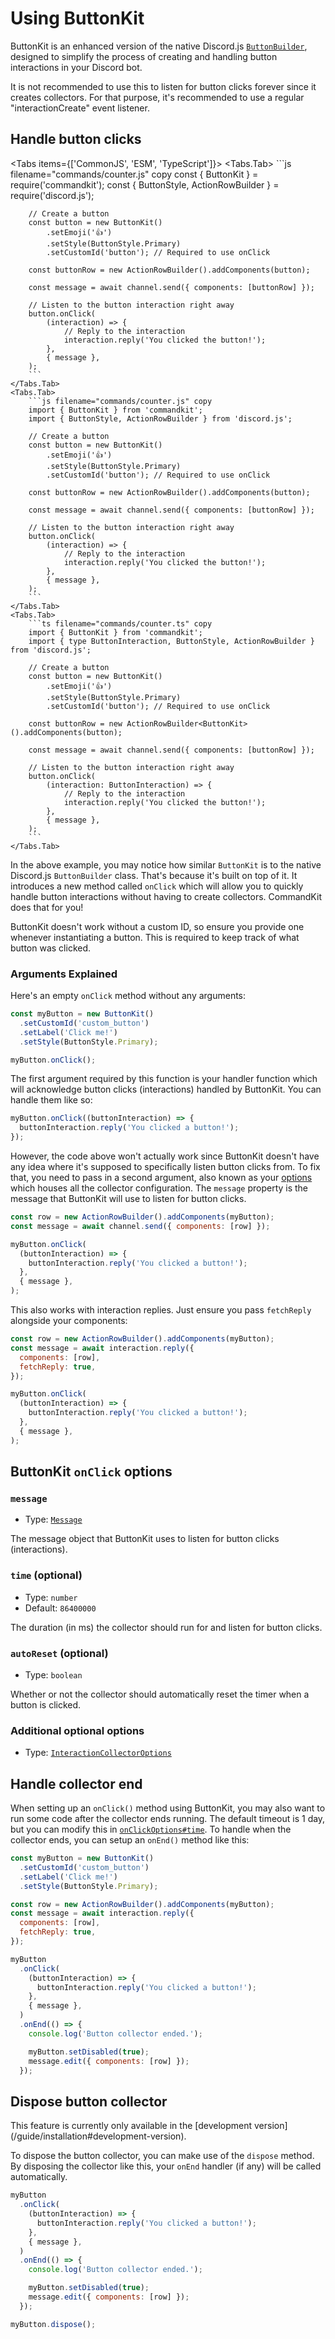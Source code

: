 
# Using ButtonKit

ButtonKit is an enhanced version of the native Discord.js [`ButtonBuilder`](https://old.discordjs.dev/#/docs/discord.js/main/class/ButtonBuilder), designed to simplify the process of creating and handling button interactions in your Discord bot.

It is not recommended to use this to listen for button clicks forever since it creates collectors. For that purpose, it's recommended to use a regular "interactionCreate" event listener.

## Handle button clicks

<Tabs items={['CommonJS', 'ESM', 'TypeScript']}>
    <Tabs.Tab>
        ```js filename="commands/counter.js" copy
        const { ButtonKit } = require('commandkit');
        const { ButtonStyle, ActionRowBuilder } = require('discord.js');

        // Create a button
        const button = new ButtonKit()
            .setEmoji('👍')
            .setStyle(ButtonStyle.Primary)
            .setCustomId('button'); // Required to use onClick

        const buttonRow = new ActionRowBuilder().addComponents(button);

        const message = await channel.send({ components: [buttonRow] });

        // Listen to the button interaction right away
        button.onClick(
            (interaction) => {
                // Reply to the interaction
                interaction.reply('You clicked the button!');
            },
            { message },
        );
        ```
    </Tabs.Tab>
    <Tabs.Tab>
        ```js filename="commands/counter.js" copy
        import { ButtonKit } from 'commandkit';
        import { ButtonStyle, ActionRowBuilder } from 'discord.js';

        // Create a button
        const button = new ButtonKit()
            .setEmoji('👍')
            .setStyle(ButtonStyle.Primary)
            .setCustomId('button'); // Required to use onClick

        const buttonRow = new ActionRowBuilder().addComponents(button);

        const message = await channel.send({ components: [buttonRow] });

        // Listen to the button interaction right away
        button.onClick(
            (interaction) => {
                // Reply to the interaction
                interaction.reply('You clicked the button!');
            },
            { message },
        );
        ```
    </Tabs.Tab>
    <Tabs.Tab>
        ```ts filename="commands/counter.ts" copy
        import { ButtonKit } from 'commandkit';
        import { type ButtonInteraction, ButtonStyle, ActionRowBuilder } from 'discord.js';

        // Create a button
        const button = new ButtonKit()
            .setEmoji('👍')
            .setStyle(ButtonStyle.Primary)
            .setCustomId('button'); // Required to use onClick

        const buttonRow = new ActionRowBuilder<ButtonKit>().addComponents(button);

        const message = await channel.send({ components: [buttonRow] });

        // Listen to the button interaction right away
        button.onClick(
            (interaction: ButtonInteraction) => {
                // Reply to the interaction
                interaction.reply('You clicked the button!');
            },
            { message },
        );
        ```
    </Tabs.Tab>

</Tabs>

In the above example, you may notice how similar `ButtonKit` is to the native Discord.js `ButtonBuilder` class. That's because it's built on top of it. It introduces a new method called `onClick` which will allow you to quickly handle button interactions without having to create collectors. CommandKit does that for you!

<Callout type="warning">
  ButtonKit doesn't work without a custom ID, so ensure you provide one whenever
  instantiating a button. This is required to keep track of what button was
  clicked.
</Callout>

### Arguments Explained

Here's an empty `onClick` method without any arguments:

```js copy
const myButton = new ButtonKit()
  .setCustomId('custom_button')
  .setLabel('Click me!')
  .setStyle(ButtonStyle.Primary);

myButton.onClick();
```

The first argument required by this function is your handler function which will acknowledge button clicks (interactions) handled by ButtonKit. You can handle them like so:

```js copy
myButton.onClick((buttonInteraction) => {
  buttonInteraction.reply('You clicked a button!');
});
```

However, the code above won't actually work since ButtonKit doesn't have any idea where it's supposed to specifically listen button clicks from. To fix that, you need to pass in a second argument, also known as your [options](/guide/buttonkit#buttonkit-onclick-options) which houses all the collector configuration. The `message` property is the message that ButtonKit will use to listen for button clicks.

```js copy
const row = new ActionRowBuilder().addComponents(myButton);
const message = await channel.send({ components: [row] });

myButton.onClick(
  (buttonInteraction) => {
    buttonInteraction.reply('You clicked a button!');
  },
  { message },
);
```

This also works with interaction replies. Just ensure you pass `fetchReply` alongside your components:

```js copy
const row = new ActionRowBuilder().addComponents(myButton);
const message = await interaction.reply({
  components: [row],
  fetchReply: true,
});

myButton.onClick(
  (buttonInteraction) => {
    buttonInteraction.reply('You clicked a button!');
  },
  { message },
);
```

## ButtonKit `onClick` options

### `message`

- Type: [`Message`](https://old.discordjs.dev/#/docs/discord.js/main/class/Message)

The message object that ButtonKit uses to listen for button clicks (interactions).

### `time` (optional)

- Type: `number`
- Default: `86400000`

The duration (in ms) the collector should run for and listen for button clicks.

### `autoReset` (optional)

- Type: `boolean`

Whether or not the collector should automatically reset the timer when a button is clicked.

### Additional optional options

- Type: [`InteractionCollectorOptions`](https://old.discordjs.dev/#/docs/discord.js/main/typedef/InteractionCollectorOptions)

## Handle collector end

When setting up an `onClick()` method using ButtonKit, you may also want to run some code after the collector ends running. The default timeout is 1 day, but you can modify this in [`onClickOptions#time`](/guide/buttonkit#time-optional). To handle when the collector ends, you can setup an `onEnd()` method like this:

```js copy {16-21}
const myButton = new ButtonKit()
  .setCustomId('custom_button')
  .setLabel('Click me!')
  .setStyle(ButtonStyle.Primary);

const row = new ActionRowBuilder().addComponents(myButton);
const message = await interaction.reply({
  components: [row],
  fetchReply: true,
});

myButton
  .onClick(
    (buttonInteraction) => {
      buttonInteraction.reply('You clicked a button!');
    },
    { message },
  )
  .onEnd(() => {
    console.log('Button collector ended.');

    myButton.setDisabled(true);
    message.edit({ components: [row] });
  });
```

## Dispose button collector

<Callout type="warning">
  This feature is currently only available in the [development
  version](/guide/installation#development-version).
</Callout>

To dispose the button collector, you can make use of the `dispose` method. By disposing the collector like this, your `onEnd` handler (if any) will be called automatically.

```js copy {15}
myButton
  .onClick(
    (buttonInteraction) => {
      buttonInteraction.reply('You clicked a button!');
    },
    { message },
  )
  .onEnd(() => {
    console.log('Button collector ended.');

    myButton.setDisabled(true);
    message.edit({ components: [row] });
  });

myButton.dispose();
```
